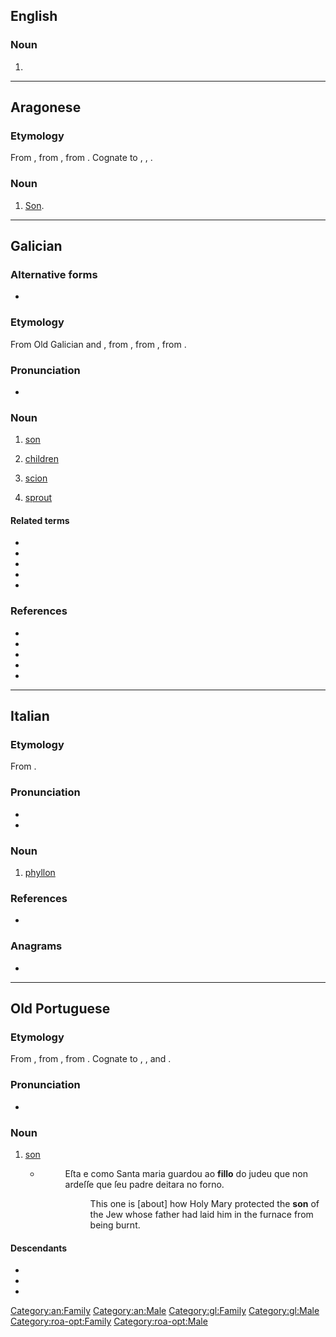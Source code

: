 ==English==

===Noun===
{{en-noun}}

# {{alternative spelling of|en|phyllo}}

----

==Aragonese==

===Etymology===
From {{inh|an|la|filius}}, from {{inh|an|itc-ola|fīlios}}, from {{inh|an|ine-pro|*dʰeh₁y-li-os||sucker}}. Cognate to {{cog|es|hijo}}, {{cog|gl|fillo}}, {{cog|it|figlio}}.

===Noun===
{{an-noun|m}}

# [[son|Son]].

[[Category:an:Family]]
[[Category:an:Male]]

----

==Galician==

===Alternative forms===
* {{l|gl|filho||Reintegrationist}}

===Etymology===
From Old Galician and {{inh|gl|roa-opt|fillo||son}}, from {{inh|gl|la|fīlius||son}}, from {{der|gl|itc-ola|fīlios}}, from {{der|gl|ine-pro|*dʰeh₁y-li-os||sucker}}.

===Pronunciation===
* {{IPA|gl|/ˈfiʎo̝/}}

===Noun===
{{gl-noun|m}}

# [[son]]
# {{lb|gl|in the plural}} [[children]] {{gloss|direct descendants by birth}}
#: {{uxi|gl|Estes son os meus '''fillos''': Ana e Roi.|These are my '''children''': Ana and Roi.}}
# [[scion]] {{gloss|a detached shoot or twig containing buds}}
#: {{syn|gl|inzo|xermolo}}
# [[sprout]]
#: {{syn|gl|rebento}}

====Related terms====
* {{l|gl|filla}}
* {{l|gl|filha}}
* {{l|gl|afillar}}
* {{l|gl|filla}}
* {{l|gl|fillar}}

===References===
* {{R:DDGM}}
* {{R:gl:CX}}
* {{R:DDLG}}
* {{R:TILG}}
* {{R:TLPGP}}

[[Category:gl:Family]]
[[Category:gl:Male]]

----

==Italian==

===Etymology===
From {{bor|it|grc|φῠ́λλον||leaf}}.

===Pronunciation===
* {{it-IPA|fìllo}}
* {{hyph|it|fìl|lo}}

===Noun===
{{it-noun|m}}

# {{lb|it|botany}} [[phyllon]]

===References===
* {{R:it:Trec}}

===Anagrams===
* {{anagrams|it|a=fillo|folli}}

----

==Old Portuguese==

===Etymology===
From {{inh|roa-opt|la|fīlius||son}}, from {{inh|roa-opt|itc-ola|fīlios}}, from {{inh|roa-opt|ine-pro|*dʰeh₁y-li-os||sucker}}. Cognate to {{cog|osp|fijo}}, {{cog|mxi|filyo}}, {{cog|pro|filh}} and {{cog|fro|fil}}.

===Pronunciation===
* {{IPA|roa-opt|/ˈfi.ʎo/}}

===Noun===
{{head|roa-opt|noun|g=m|plural|fillos|feminine|filla|feminine plural|fillas}}

# [[son]]
#* {{roa-opt-cite-cantigas|E|4|http://www.pbm.com/~lindahl/cantigas/facsimiles/E/058.html}}
#*: Eſta e como Santa maria guardou ao '''fillo''' do judeu que non ardeſſe que ſeu padre deitara no forno.
#*:: This one is [about] how Holy Mary protected the '''son''' of the Jew whose father had laid him in the furnace from being burnt.

====Descendants====
* {{desc|fax|fillu}}
* {{desc|gl|fillo}}
* {{desctree|pt|filho}}

[[Category:roa-opt:Family]]
[[Category:roa-opt:Male]]